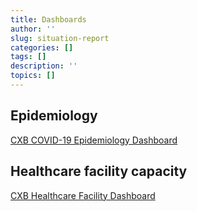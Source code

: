 ```yaml
---
title: Dashboards
author: ''
slug: situation-report
categories: []
tags: []
description: ''
topics: []
---
```



## Epidemiology 

[CXB COVID-19 Epidemiology Dashboard](https://worldhealthorg.shinyapps.io/cxb_dashboard_v2/)


## Healthcare facility capacity

[CXB Healthcare Facility Dashboard](https://worldhealthorg.shinyapps.io/cxb_dru_dashboard/)